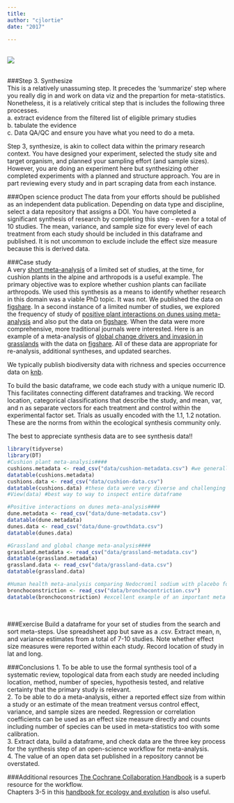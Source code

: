 ```yaml
---
title: 
author: "cjlortie"
date: "2017"
   
---
```


<br>
![](./synthesize.jpg)     
<br>

###Step 3. Synthesize  
This is a relatively unassuming step. It precedes the 'summarize' step where you really dig in and work on data viz and the prepartion for meta-statistics. Nonetheless, it is a relatively critical step that is includes the following three processes.  
a. extract evidence from the filtered list of eligible primary studies  
b. tabulate the evidence  
c. Data QA/QC and ensure you have what you need to do a meta.

Step 3, synthesize, is akin to collect data within the primary research context. You have designed your experiment, selected the study site and target organism, and planned your sampling effort (and sample sizes). However, you are doing an experiment here but synthesizing other completed experiments with a planned and structure approach. You are in part reviewing every study and in part scraping data from each instance. 

###Open science product
The data from your efforts should be published as an independent data publication. Depending on data type and discipline, select a data repository that assigns a DOI. You have completed a significant synthesis of research by completing this step - even for a total of 10 studies. The mean, variance, and sample size for every level of each treatment from each study should be included in this dataframe and published. It is not uncommon to exclude include the effect size measure because this is derived data.

###Case study  
A very [short meta-analysis](https://peerj.com/articles/265/) of a limited set of studies, at the time, for cushion plants in the alpine and arthropods is a useful example. The primary objective was to explore whether cushion plants can faciliate arthropods. We used this synthesis as a means to identify whether research in this domain was a viable PhD topic.  It was not. We published the data on [figshare](https://figshare.com/articles/The_dataset_for_A_global_meta_analytic_contrast_of_cushion_plant_facilitation_of_plants_and_arthropods/1494752). In a second instance of a limited number of studies, we explored the frequency of study of [positive plant interactions on dunes using meta-analysis](https://peerj.com/articles/768/) and also put the data on [figshare](https://figshare.com/articles/A_meta_analytic_dataset_of_plant_facilitation_in_coastal_dune_systems_responses_regions_and_research_gaps/1495510). When the data were more comprehensive, more traditional journals were interested. Here is an example of a meta-analysis of [global change drivers and invasion in grasslands](http://onlinelibrary.wiley.com/doi/10.1111/1365-2745.12236/abstract) with the data on [figshare](https://figshare.com/articles/Dataset_for_Land_management_trumps_the_effects_of_climate_change_and_elevated_CO2_on_grassland_functioning/1112543). All of these data are appropriate for re-analysis, additional syntheses, and updated searches.  

We typically publish biodiversity data with richness and species occurrence data on [knb](https://knb.ecoinformatics.org).
<br>

To build the basic dataframe, we code each study with a unique numeric ID. This facilitates connecting different dataframes and tracking. We record location, categorical classifications that describe the study, and mean, var, and n as separate vectors for each treatment and control within the experimental factor set. Trials as usually encoded with the 1.1, 1.2 notation. These are the norms from within the ecological synthesis community only.

The best to appreciate synthesis data are to see synthesis data!!

```r
library(tidyverse)
library(DT)
#Cushion plant meta-analysis#### 
cushions.metadata <- read_csv("data/cushion-metadata.csv") #we generally keep a short meta-data table in addition to the detailed textbox and descriptions we provide in the open data repositories when we publish
datatable(cushions.metadata)
cushions.data <- read_csv("data/cushion-data.csv")
datatable(cushions.data) #these data were very diverse and challenging - consequently the open data we shared were the derived data you see here
#View(data) #best way to way to inspect entire dataframe

#Positive interactions on dunes meta-analysis#### 
dune.metadata <- read_csv("data/dune-metadata.csv")
datatable(dune.metadata)
dunes.data <- read_csv("data/dune-growthdata.csv")
datatable(dunes.data)

#Grassland and global change meta-analysis####
grassland.metadata <- read_csv("data/grassland-metadata.csv")
datatable(grassland.metadata)
grassland.data <- read_csv("data/grassland-data.csv")
datatable(grassland.data)

#Human health meta-analysis comparing Nedocromil sodium with placebo for preventing exercise-induced bronchoconstriction####
bronchoconstriction <- read_csv("data/bronchocontriction.csv")
datatable(bronchoconstriction) #excellent example of an important meta within evidence-based medicine, note sample sizes and simplicity

```
<br>  

###Exercise
Build a dataframe for your set of studies from the search and sort meta-steps. Use spreadsheet app but save as a .csv. Extract mean, n, and variance estimates from a total of 7-10 studies. Note whether effect size measures were reported within each study. Record location of study in lat and long.

###Conclusions
1. To be able to use the formal synthesis tool of a systematic review, topological data from each study are needed including location, method, number of species, hypothesis tested, and relative certainty that the primary study is relevant.  
2. To be able to do a meta-analysis, either a reported effect size from within a study or an estimate of the mean treatment versus control effect, variance, and sample sizes are needed.  Regression or correlation coefficients can be used as an effect size measure directly and counts including number of species can be used in meta-statistics too with some calibration.  
3. Extract data, build a dataframe, and check data are the three key process for the synthesis step of an open-science workflow for meta-analysis.  
4. The value of an open data set published in a repository cannot be overstated.

###Additional resources
[The Cochrane Collaboration Handbook](http://training.cochrane.org/handbook) is a superb resource for the workflow.   
Chapters 3-5 in this [handbook for ecology and evolution](https://www.jstor.org/stable/j.ctt24hq6n) is also useful.